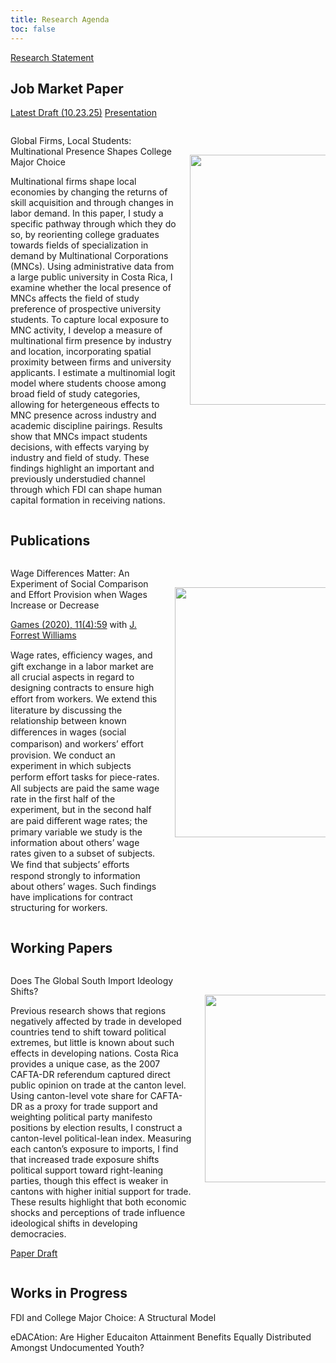 ```yaml
---
title: Research Agenda
toc: false
---
```


[Research Statement](files/documents/research-statement.pdf){target=_blank .btn .btn-primary .btn-lg .cv-download}

## Job Market Paper

[Latest Draft (10.23.25)](files/documents/Manuscript.pdf){target=_blank .btn .btn-primary .btn-lg .cv-download} [Presentation](files/documents/slides.pdf){target=_blank .btn .btn-primary .btn-lg .cv-download}

:::: {.columns}

::: {.column width="55%"}
[Global Firms, Local Students:  
Multinational Presence Shapes College Major Choice]{.header-large}

Multinational firms shape local economies by changing the returns of skill acquisition and through changes in labor demand.
In this paper, I study a specific pathway through which they do so, by reorienting college graduates towards fields of specialization in demand by Multinational Corporations (MNCs).
Using administrative data from a large public university in Costa Rica, I examine whether the local presence of MNCs affects the field of study preference of prospective university students. 
To capture local exposure to MNC activity, I develop a measure of multinational firm presence by industry and location, incorporating spatial proximity between firms and university applicants. 
I estimate a multinomial logit model where students choose among broad field of study categories, allowing for hetergeneous effects to MNC presence across industry and academic discipline pairings. 
Results show that MNCs impact students decisions, with effects varying by industry and field of study. 
These findings highlight an important and previously understudied channel through which FDI can shape human capital formation in receiving nations. 
:::

::: {.column width="45%"}

<br>

![](files/images/district-std-err-ames-nowholesale.jpeg){fig-align="right" width=450px height=400px}

:::

::::

## Publications

:::: {.columns}

::: {.column width="50%"}
[Wage Differences Matter: An Experiment of Social Comparison and Effort Provision when Wages Increase or Decrease]{.header-large}

[Games (2020), 11(4):59](https://www.mdpi.com/2073-4336/11/4/59){target=_blank} with [J. Forrest Williams](https://www.pdx.edu/economics/j-forrest-williams){target=_blank}

Wage rates, eﬃciency wages, and gift exchange in a labor market are all crucial aspects
in regard to designing contracts to ensure high eﬀort from workers. We extend this literature by
discussing the relationship between known diﬀerences in wages (social comparison) and workers’
eﬀort provision. We conduct an experiment in which subjects perform eﬀort tasks for piece-rates.
All subjects are paid the same wage rate in the first half of the experiment, but in the second half are
paid diﬀerent wage rates; the primary variable we study is the information about others’ wage rates
given to a subset of subjects. We find that subjects’ eﬀorts respond strongly to information about
others’ wages. Such findings have implications for contract structuring for workers.
:::

::: {.column width="50%"}

<br>

![](files/images/wage-effort-finding.png){fig-align="right" width=500px height=400px}

:::

::::

## Working Papers

:::: {.columns}

::: {.column width="60%"}
[Does The Global South Import Ideology Shifts?]{.header-large}

Previous research shows that regions negatively affected by trade in developed countries tend to shift toward political extremes, but little is known about such effects in developing nations. 
Costa Rica provides a unique case, as the 2007 CAFTA-DR referendum captured direct public opinion on trade at the canton level. 
Using canton-level vote share for CAFTA-DR as a proxy for trade support and weighting political party manifesto positions by election results, I construct a canton-level political-lean index. 
Measuring each canton’s exposure to imports, I find that increased trade exposure shifts political support toward right-leaning parties, though this effect is weaker in cantons with higher initial support for trade. 
These results highlight that both economic shocks and perceptions of trade influence ideological shifts in developing democracies.


[Paper Draft](files/documents/CAFTA-Ideology-Manuscript.pdf){target=_blank .btn .btn-primary .btn-lg .cv-download} 

:::

::: {.column width="40%"}

<br>

![](files/images/political-lean-graph.png){fig-align="right" width=450px height=300px}

:::

::::

## Works in Progress

[FDI and College Major Choice: A Structural Model]{.header-large}

[eDACAtion: Are Higher Educaiton Attainment Benefits Equally Distributed Amongst Undocumented Youth?]{.header-large}